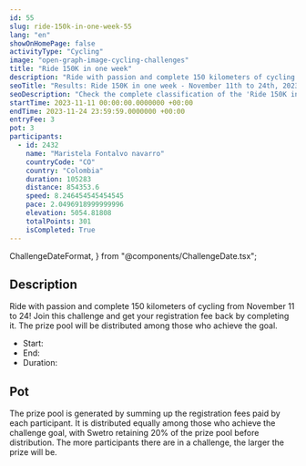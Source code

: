 ```yaml
---
id: 55
slug: ride-150k-in-one-week-55
lang: "en"
showOnHomePage: false
activityType: "Cycling"
image: "open-graph-image-cycling-challenges"
title: "Ride 150K in one week"
description: "Ride with passion and complete 150 kilometers of cycling from November 11 to 24! Join this challenge and get your registration fee back by completing it. The prize pool will be distributed among those who achieve the goal."
seoTitle: "Results: Ride 150K in one week - November 11th to 24th, 2023"
seoDescription: "Check the complete classification of the 'Ride 150K in one week' challenge. A cycling event that took place from November 11th to 24th, 2023."
startTime: 2023-11-11 00:00:00.0000000 +00:00
endTime: 2023-11-24 23:59:59.0000000 +00:00
entryFee: 3
pot: 3
participants:
  - id: 2432
    name: "Maristela Fontalvo navarro"
    countryCode: "CO"
    country: "Colombia"
    duration: 105283
    distance: 854353.6
    speed: 8.246454545454545
    pace: 2.0496918999999996
    elevation: 5054.81808
    totalPoints: 301
    isCompleted: True
---
```


  ChallengeDateFormat,
} from "@components/ChallengeDate.tsx";

## Description

Ride with passion and complete 150 kilometers of cycling from November 11 to 24! Join this challenge and get your registration fee back by completing it. The prize pool will be distributed among those who achieve the goal.

- Start: <ChallengeDate date={frontmatter.startTime} lang={frontmatter.lang} dateFormat={ChallengeDateFormat.Long} client:load />
- End: <ChallengeDate date={frontmatter.endTime} lang={frontmatter.lang} dateFormat={ChallengeDateFormat.Long} client:load />
- Duration: <ChallengeDuration startTime={frontmatter.startTime} endTime={frontmatter.endTime} lang={frontmatter.lang} client:load />

## Pot

The prize pool is generated by summing up the registration fees paid by each participant. It is distributed equally among those who achieve the challenge goal, with Swetro retaining 20% of the prize pool before distribution.
The more participants there are in a challenge, the larger the prize will be.
